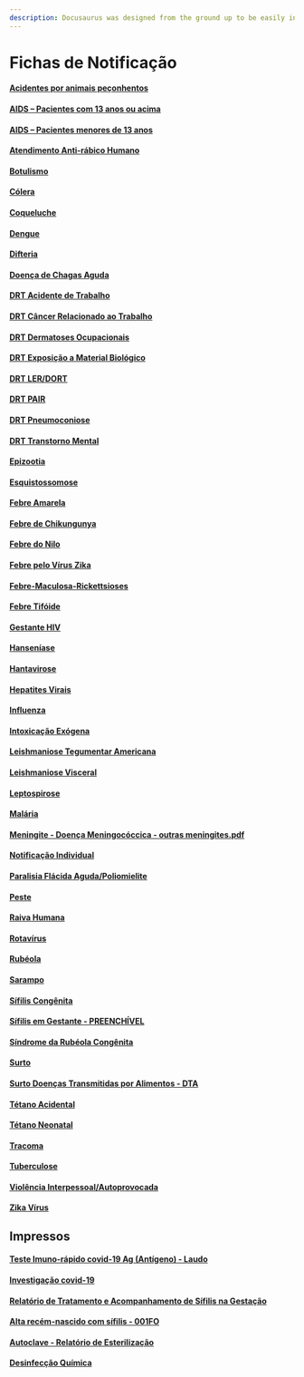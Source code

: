 ```yaml
---
description: Docusaurus was designed from the ground up to be easily installed and used to get your website up and running quickly.
---
```


# Fichas de Notificação

#### [Acidentes por animais peçonhentos](http://portalsinan.saude.gov.br/acidente-por-animais-peconhentos)

#### [AIDS – Pacientes com 13 anos ou acima](http://portalsinan.saude.gov.br/aids-adulto)

#### [AIDS – Pacientes menores de 13 anos](http://portalsinan.saude.gov.br/aids-crianca)

#### [Atendimento Anti-rábico Humano](http://portalsinan.saude.gov.br/atendimento-antirrabico)

#### [Botulismo](http://portalsinan.saude.gov.br/botulismo)

#### [Cólera](http://portalsinan.saude.gov.br/colera)

#### [Coqueluche](http://portalsinan.saude.gov.br/coqueluche)

#### [Dengue](http://portalsinan.saude.gov.br/dengue)

#### [Difteria](http://portalsinan.saude.gov.br/difteria)

#### [Doença de Chagas Aguda](http://portalsinan.saude.gov.br/doenca-de-chagas-aguda)

#### [DRT Acidente de Trabalho](http://portalsinan.saude.gov.br/drt-acidente-de-trabalho-grave)

#### [DRT Câncer Relacionado ao Trabalho](http://portalsinan.saude.gov.br/drt-cancer-relacionado-ao-trabalho)

#### [DRT Dermatoses Ocupacionais](http://portalsinan.saude.gov.br/drt-dermatoses-ocupacionais)

#### [DRT Exposição a Material Biológico](http://portalsinan.saude.gov.br/drt-exposicao-a-material-biologico)

#### [DRT LER/DORT](http://portalsinan.saude.gov.br/drt-ler-dort)

#### [DRT PAIR](http://portalsinan.saude.gov.br/drt-pair)

#### [DRT Pneumoconiose](http://portalsinan.saude.gov.br/drt-pneumoconiose)

#### [DRT Transtorno Mental](http://portalsinan.saude.gov.br/drt-transtorno-mental)

#### [Epizootia](http://portalsinan.saude.gov.br/epizootia)

#### [Esquistossomose](http://portalsinan.saude.gov.br/esquistossomose)

#### [Febre Amarela](http://portalsinan.saude.gov.br/febre-amarela)

#### [Febre de Chikungunya](http://portalsinan.saude.gov.br/chikungunya)

#### [Febre do Nilo](http://portalsinan.saude.gov.br/febre-do-nilo)

#### [Febre pelo Vírus Zika](http://portalsinan.saude.gov.br/zika)

#### [Febre-Maculosa-Rickettsioses](http://portalsinan.saude.gov.br/febre-maculosa)

#### [Febre Tifóide](http://portalsinan.saude.gov.br/febre-tifoide)

#### [Gestante HIV](http://portalsinan.saude.gov.br/gestante-hiv)

#### [Hanseníase](http://portalsinan.saude.gov.br/hanseniase)

#### [Hantavirose](http://portalsinan.saude.gov.br/hantavirose)

#### [Hepatites Virais](http://portalsinan.saude.gov.br/hepatites-virais)

#### [Influenza](http://portalsinan.saude.gov.br/influenza)

#### [Intoxicação Exógena](http://portalsinan.saude.gov.br/intoxicacao-exogena)

#### [Leishmaniose Tegumentar Americana](http://portalsinan.saude.gov.br/leishmaniose-tegumentar-americana)

#### [Leishmaniose Visceral](http://portalsinan.saude.gov.br/leishmaniose-visceral)

#### [Leptospirose](http://portalsinan.saude.gov.br/leptospirose)

#### [Malária](http://portalsinan.saude.gov.br/malaria)

#### [Meningite - Doença Meningocóccica - outras meningites.pdf](http://portalsinan.saude.gov.br/meningite)

#### [Notificação Individual](http://portalsinan.saude.gov.br/notificacoes)

#### [Paralisia Flácida Aguda/Poliomielite](http://portalsinan.saude.gov.br/paralisia-flacida-aguda-poliomielite)

#### [Peste](http://portalsinan.saude.gov.br/peste)

#### [Raiva Humana](http://portalsinan.saude.gov.br/raiva-humana)

#### [Rotavírus](http://portalsinan.saude.gov.br/raiva-humana)

#### [Rubéola](http://portalsinan.saude.gov.br/rubeola)

#### [Sarampo](http://portalsinan.saude.gov.br/sarampo)

#### [Sífilis Congênita](http://portalsinan.saude.gov.br/sifilis-congenita)

#### [Sífilis em Gestante - PREENCHÍVEL](https://drive.google.com/file/d/1USro59cIh1lsTqzifgt_agYp4FuVfbvm/view?usp=sharing)

#### [Síndrome da Rubéola Congênita](http://portalsinan.saude.gov.br/sindrome-da-rubeola-congenita)

#### [Surto](http://portalsinan.saude.gov.br/surto)

#### [Surto Doenças Transmitidas por Alimentos - DTA](http://portalsinan.saude.gov.br/surto-doencas-transmitidas-por-alimentos-dta)

#### [Tétano Acidental](http://portalsinan.saude.gov.br/tetano-acidental)

#### [Tétano Neonatal](http://portalsinan.saude.gov.br/tetano-neonatal)

#### [Tracoma](http://portalsinan.saude.gov.br/tracoma)

#### [Tuberculose](http://portalsinan.saude.gov.br/tuberculose)

#### [Violência Interpessoal/Autoprovocada](http://portalsinan.saude.gov.br/violencia-interpessoal-autoprovocada)

#### [Zika Vírus](http://portalsinan.saude.gov.br/zika)

## Impressos

#### [Teste Imuno-rápido covid-19 Ag (Antígeno) - Laudo](https://drive.google.com/file/d/1pOv6kY31e2HdVPTlfUlJ8E_FVWB0DvYw/view)

#### [Investigação covid-19](https://drive.google.com/file/d/1TXtqVUnEPY-TMI9Qbz1q8V5m3TqtnfZd/view)

#### [Relatório de Tratamento e Acompanhamento de Sífilis na Gestação](https://drive.google.com/file/d/10xpQUp0dSXgBEQOVADCRj8mbpOFbtWQW/view)

#### [Alta recém-nascido com sífilis - 001FO](https://drive.google.com/file/d/13fzQXTGrdJC26Dr-PGKlE6_hJWO9xIlI/view?usp=drive_link)

#### [Autoclave - Relatório de Esterilização](https://drive.google.com/file/d/1t_o6Ap2ld4d7GjwPIGw7JTbxce1QZChz/view)

#### [Desinfecção Química](https://drive.google.com/file/d/1nb1iYykk3jg2gV_O_PvRiApCcmABtAck/view)
